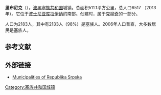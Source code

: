 {{Unreferenced|time=2020-08-03T16:12:40+00:00}}
{{Infobox settlement
| name                    = 里布尼克
| native_name             = {{lang|sr|Рибник}}<br>Ribnik
| settlement_type         = 市镇
| image_skyline           = 
| imagesize               = 
| image_caption           = 
| image_flag              = 
| flag_size               = 
| image_shield            = 
| shield_size             = 
| pushpin_map             = Bosnia
| pushpin_label_position  = 
| pushpin_map_caption     = 在波黑的位置
| latd  =44 |latm  =27  |lats  = |latNS  = N 
| longd =16   |longm =49 |longs = |longEW = E 
| coordinates_type        = region:ES_type:city
| coordinates_display     = inline,title
| image_map               = Ribnik municipality.svg
| map_caption             = 在波黑的位置
| subdivision_type        = 国家
| subdivision_name        = 波黑
| subdivision_type1       = [[波斯尼亚和黑塞哥维那政区|政治实体]]
| subdivision_name1       = [[塞族共和国|塞族共和国]]
| area_total_km2          = 511.1
| elevation_m             = 
| population_total        = 6517
| population_as_of        = 2013年
| population_density_km2  = auto
| timezone1               = [[欧洲中部时间|CET]]
| utc_offset1             = +1
| timezone1_DST           = [[欧洲中部夏令时间|CEST]]
| utc_offset1_DST         = +2
| postal_code_type        = 邮编
| postal_code             = 
| footnotes               = 
}}
'''里布尼克'''（{{lang-sr|Рибник}}），[[波黑|波黑]][[塞族共和国|塞族共和国]]城镇。总面积511.1平方公里，总人口6517 （2013年）。它位于[[波士尼亚|波士尼亚]][[库拉伊纳|库拉伊纳]]的南部。创建时，属于[[克柳奇|克柳奇]]的一部分。

人口为2183人，其中有2133人（98%）是塞族人。2006年人口普查，大多数居民是塞族人。

==参考文献==
{{reflist}}

==外部链接==
*[https://web.archive.org/web/20070927210553/http://www.vladars.net/en/srpska/opstine.html Municipalities of Republika Srpska]


[[Category:塞族共和国城镇|Category:塞族共和国城镇]]